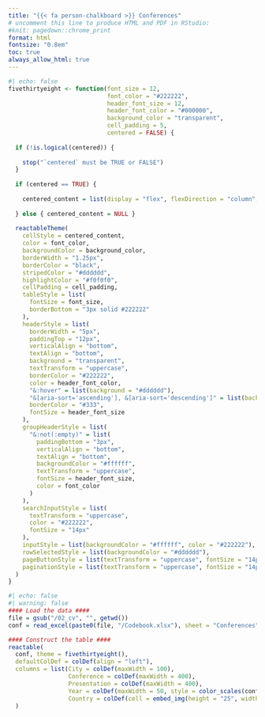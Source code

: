 ```yaml
---
title: "{{< fa person-chalkboard >}} Conferences"
# uncomment this line to produce HTML and PDF in RStudio:
#knit: pagedown::chrome_print
format: html
fontsize: "0.8em"
toc: true
always_allow_html: true
---
```

```r
#| echo: false 
fivethirtyeight <- function(font_size = 12,
                            font_color = "#222222",
                            header_font_size = 12,
                            header_font_color = "#000000",
                            background_color = "transparent",
                            cell_padding = 5,
                            centered = FALSE) {
  
  if (!is.logical(centered)) {
    
    stop("`centered` must be TRUE or FALSE")
  }
  
  if (centered == TRUE) {
    
    centered_content = list(display = "flex", flexDirection = "column", justifyContent = "center")
    
  } else { centered_content = NULL }
  
  reactableTheme(
    cellStyle = centered_content,
    color = font_color,
    backgroundColor = background_color,
    borderWidth = "1.25px",
    borderColor = "black",
    stripedColor = "#dddddd",
    highlightColor = "#f0f0f0",
    cellPadding = cell_padding,
    tableStyle = list(
      fontSize = font_size,
      borderBottom = "3px solid #222222"
    ),
    headerStyle = list(
      borderWidth = "5px",
      paddingTop = "12px",
      verticalAlign = "bottom",
      textAlign = "bottom",
      background = "transparent",
      textTransform = "uppercase",
      borderColor = "#222222",
      color = header_font_color,
      "&:hover" = list(background = "#dddddd"),
      "&[aria-sort='ascending'], &[aria-sort='descending']" = list(background = "#5b5e5f", color = "#ffffff"),
      borderColor = "#333",
      fontSize = header_font_size
    ),
    groupHeaderStyle = list(
      "&:not(:empty)" = list(
        paddingBottom = "3px",
        verticalAlign = "bottom",
        textAlign = "bottom",
        backgroundColor = "#ffffff",
        textTransform = "uppercase",
        fontSize = header_font_size,
        color = font_color
      )
    ),
    searchInputStyle = list(
      textTransform = "uppercase",
      color = "#222222",
      fontSize = "14px"
    ),
    inputStyle = list(backgroundColor = "#ffffff", color = "#222222"),
    rowSelectedStyle = list(backgroundColor = "#dddddd"),
    pageButtonStyle = list(textTransform = "uppercase", fontSize = "14px"),
    paginationStyle = list(textTransform = "uppercase", fontSize = "14px")
  )
}

```

```r
#| echo: false 
#| warning: false
#### Load the data ####
file = gsub("/02_cv", "", getwd())
conf = read_excel(paste0(file, "/Codebook.xlsx"), sheet = "Conferences")

#### Construct the table ####
reactable(
  conf, theme = fivethirtyeight(),
  defaultColDef = colDef(align = "left"), 
  columns = list(City = colDef(maxWidth = 100), 
                 Conference = colDef(maxWidth = 400),
                 Presentation = colDef(maxWidth = 400),
                 Year = colDef(maxWidth = 50, style = color_scales(conf, colors = c("gray", "#0b263d"))), 
                 Country = colDef(cell = embed_img(height = "25", width = "25"), maxWidth = 100, align = "center"))
  )
```